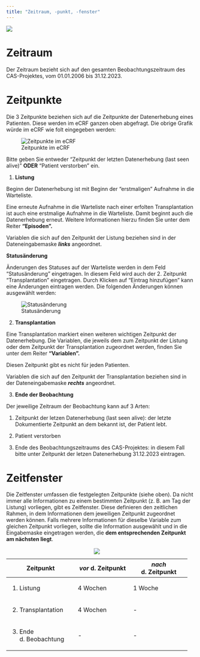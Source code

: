 ```yaml
---
title: "Zeitraum, -punkt, -fenster"
---
```


![](images/Zeitraum-punkt.png)

# Zeitraum

Der Zeitraum bezieht sich auf den gesamten Beobachtungszeitraum des CAS-Projektes, vom 01.01.2006 bis 31.12.2023.

# Zeitpunkte

Die 3 Zeitpunkte beziehen sich auf die Zeitpunkte der Datenerhebung eines Patienten. Diese werden im eCRF ganzen oben abgefragt. Die obrige Grafik würde im eCRF wie folt eingegeben werden:

![Zeitpunkte im eCRF](images/Zeitpunkte-eCRF.png)

Bitte geben Sie entweder "Zeitpunkt der letzten Datenerhebung (last seen alive)" **ODER** "Patient verstorben" ein.

1.  **Listung**

Beginn der Datenerhebung ist mit Beginn der "erstmaligen" Aufnahme in die Warteliste.

Eine erneute Aufnahme in die Warteliste nach einer erfolten Transplantation ist auch eine erstmalige Aufnahme in die Warteliste. Damit beginnt auch die Datenerhebung erneut. Weitere Informationen hierzu finden Sie unter dem Reiter **"Episoden".**

Variablen die sich auf den Zeitpunkt der Listung beziehen sind in der Dateneingabemaske ***links*** angeordnet.

**Statusänderung**

Änderungen des Statuses auf der Warteliste werden in dem Feld "Statusänderung" eingetragen. In diesem Feld wird auch der 2. Zeitpunkt "Transplantation" eingetragen. Durch Klicken auf "Eintrag hinzufügen" kann eine Änderungen eintragen werden. Die folgenden Änderungen können ausgewählt werden:

![Statusänderung](images/Statusänderungen-eCRF.png)

2.  **Transplantation**

Eine Transplantation markiert einen weiteren wichtigen Zeitpunkt der Datenerhebung. Die Variablen, die jeweils dem zum Zeitpunkt der Listung oder dem Zeitpunkt der Transplantation zugeordnet werden, finden Sie unter dem Reiter **"Variablen".**

Diesen Zeitpunkt gibt es nicht für jeden Patienten.

Variablen die sich auf den Zeitpunkt der Transplantation beziehen sind in der Dateneingabemaske ***rechts*** angeordnet.

3.  **Ende der Beobachtung**

Der jeweilige Zeitraum der Beobachtung kann auf 3 Arten:

1.  Zeitpunkt der letzen Datenerhebung (last seen alive): der letzte Dokumentierte Zeitpunkt an dem bekannt ist, der Patient lebt.

2.  Patient verstorben

3.  Ende des Beobachtungszeitraums des CAS-Projektes: in diesem Fall bitte unter Zeitpunkt der letzen Datenerhebung 31.12.2023 eintragen.

# Zeitfenster

Die Zeitfenster umfassen die festgelegten Zeitpunkte (siehe oben). Da nicht immer alle Informationen zu einem bestimmten Zeitpunkt (z. B. am Tag der Listung) vorliegen, gibt es Zeitfenster. Diese definieren den zeitlichen Rahmen, in dem Informationen dem jeweiligen Zeitpunkt zugeordnet werden können. Falls mehrere Informationen für dieselbe Variable zum gleichen Zeitpunkt vorliegen, sollte die Information ausgewählt und in die Eingabemaske eingetragen werden, die **dem entsprechenden Zeitpunkt am nächsten liegt**.

+-------------------------+--------------------+---------------------+
| Zeitpunkt               | *vor* d. Zeitpunkt | *nach* d. Zeitpunkt |
+=========================+====================+=====================+
| 1.  Listung             | 4 Wochen           | 1 Woche             |
+-------------------------+--------------------+---------------------+
| 2.  Transplantation     | 4 Wochen           | \-                  |
+-------------------------+--------------------+---------------------+
| 3.  Ende d. Beobachtung | \-                 | \-                  |
+-------------------------+--------------------+---------------------+

: ![](images/Zeit-raum-punkt-fenster.png)

